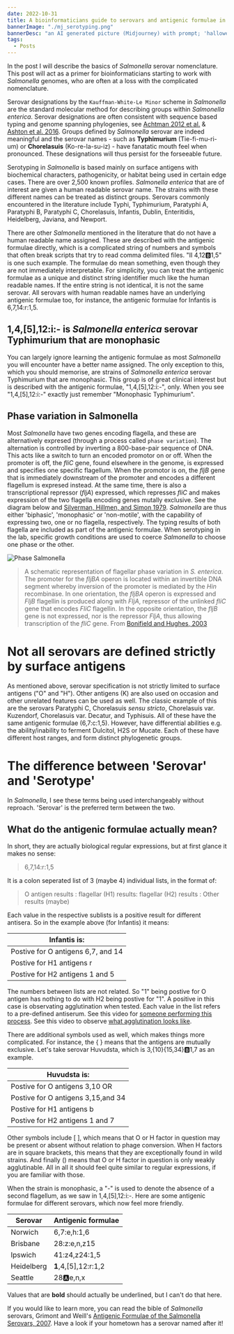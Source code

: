 ```yaml
---
date: 2022-10-31
title: A bioinformaticians guide to serovars and antigenic formulae in Salmonella
bannerImage: "./mj_serotyping.png"
bannerDesc: "an AI generated picture (Midjourney) with prompt; 'halloween bacteria'. You can share and adapt this image following a CC BY-SA 4.0 licence"
tags:
  - Posts
---
```


In the post I will describe the basics of *Salmonella* serovar nomenclature. This post will act as a primer for bioinformaticians starting to work with *Salmonella* genomes, who are often at a loss with the complicated nomenclature. 

Serovar designations by the `Kauffman-White-Le Minor` scheme in *Salmonella* are the standard molecular method for describing groups within *Salmonella enterica*. Serovar designations are often consistent with sequence based typing and genome spanning phylogenies, see [Achtman 2012 et al.](https://journals.plos.org/plospathogens/article?id=10.1371/journal.ppat.1002776) & [Ashton et al. 2016](https://peerj.com/articles/1752/). Groups defined by *Salmonella* serovar are indeed meaningful and the serovar names - such as **Typhimurium** (Tie-fi-mu-ri-um) or **Chorelasuis** (Ko-re-la-su-iz) - have fanatatic mouth feel when pronounced. These designations will thus persist for the forseeable future.

Serotyping in *Salmonella* is based mainly on surface antigens with biochemical characters, pathogenicity, or habitat being used in certain edge cases. There are over 2,500 known profiles. *Salmonella enterica* that are of interest are given a human readable serovar name.  The strains with these different names can be treated as distinct groups. Serovars commonly encountered in the literature include Typhi, Typhimurium, Paratyphi A, Paratyphi B, Paratyphi C, Chorelasuis, Infantis, Dublin, Enteritidis, Heidelberg, Javiana, and Newport. 

There are other *Salmonella* mentioned in the literature that do not have a human readable name assigned. These are described with the antigenic formulae directly, which is a complicated string of numbers and symbols that often break scripts that try to read comma delimited files. "II 4,12:b:1,5" is one such example.  The formulae do mean something, even though they are not immediately interpretable. For simplicity, you can treat the antigenic formulae as a unique and distinct string identifier much like the human readable names. If the entire string is not identical, it is not the same serovar. All serovars with human readable names have an underlying antigenic formulae too, for instance, the antigenic formulae for Infantis is 6,7,14:r:1,5. 

## 1,4,[5],12:i:- is  *Salmonella enterica* serovar Typhimurium that are monophasic 
You can largely ignore learning the antigenic formulae as most *Salmonella* you will encounter have a better name assigned. The only exception to this, which you should memorise, are strains of *Salmonella enterica* serovar Typhimurium that are monophasic. This group is of great clinical interest but is described with the antigenic formulae, "1,4,[5],12:i:-", only.   When you see "1,4,[5],12:i:-" exactly just remember "Monophasic Typhimurium". 

## Phase variation in Salmonella 
Most *Salmonella* have two genes encoding flagella, and these are alternatively expresed (through a process called `phase variation`). The alternation is controlled by inverting a 800-base-pair sequence of DNA. This acts like a switch to turn an encoded promotor on or off. When the promoter is off, the *fliC* gene, found elsewhere in the genome, is expressed and specifies one specific flagellum. When the promotor is on, the *fljB* gene that is immediately downstream of the promoter and encodes a different flagellum is expresed instead. At the same time, there is also a  transcriptional repressor (*fljA*) expressed, which represses *fliC* and makes expression of the two flagella encoding genes mutally exclusive. See the diagram below and [Silverman, Hillmen, and Simon 1979](https://www.ncbi.nlm.nih.gov/pmc/articles/PMC382945/). *Salmonella* are thus either 'biphasic', 'monophasic' or 'non-motile', with the capability of expressing two, one or no flagella, respectively. The typing results of both flagella are included as part of the antigenic formulae. When serotyping in the lab, specific growth conditions are used to coerce *Salmonella* to choose one phase or the other. 

![Phase Salmonella](./phase_salmonella.jpeg)

> A schematic representation of flagellar phase variation in *S. enterica*. The promoter for the *fljBA* operon is located within an invertible DNA segment whereby inversion of the promoter is mediated by the *Hin* recombinase. In one orientation, the *fljBA* operon is expressed and *FljB* flagellin is produced along with *FljA*, repressor of the unlinked *fliC* gene that encodes *FliC* flagellin. In the opposite orientation, the *fljB* gene is not expressed, nor is the repressor *FljA*, thus allowing transcription of the *fliC* gene. From [Bonifield and Hughes, 2003](https://journals.asm.org/doi/10.1128/JB.185.12.3567-3574.2003)

# Not all serovars are defined strictly by surface antigens
As mentioned above, serovar specification is not strictly limited to surface antigens ("O" and "H"). Other antigens (K) are also used on occasion and other unrelated features can be used as well. The classic example of this are the serovars Paratyphi C, Chorelasuis *sensu stricto*, Chorelasuis var. Kuzendorf, Chorelasuis var. Decatur, and Typhisuis. All of these have the same antigenic formulae (6,7:c:1,5). However, have differential abilities e.g. the ability/inability to ferment Dulcitol, H2S or Mucate. Each of these have different host ranges, and form distinct phylogenetic groups. 

# The difference between 'Serovar' and 'Serotype'
In *Salmonella*, I see these terms being used interchangeably without reproach. 'Serovar' is the preferred term between the two. 

## What do the antigenic formulae actually mean? 
In short, they are actually biological regular expressions, but at first glance it makes no sense:

> 6,7,14:r:1,5

It is a colon seperated list of 3 (maybe 4) individual lists, in the format of:

> O antigen results : flagellar (H1) results: flagellar (H2) results : Other results (maybe)

Each value in the respective sublists is a positive result for different antisera. So in the example above (for Infantis) it means:

| Infantis is:                       |
|------------------------------------|
| Postive for O antigens 6,7, and 14 |
| Postive for H1 antigens r          |
| Postive for H2 antigens 1 and 5    |

The numbers between lists are not related. So "1" being postive for O antigen has nothing to do with H2 being postive for "1". A positive in this case is observating agglutination when tested. Each value in the list refers to a pre-defined antiserum. See this video for [someone performing this process](https://www.youtube.com/watch?v=TE46eQIMVPY). See this video to observe [what agglutination looks like](https://www.youtube.com/watch?v=wK5yaMOMdxY). 

There are additional symbols used as well, which makes things more complicated. For instance, the { } means that the antigens are mutually exclusive. Let's take serovar Huvudsta, which is 3,{10}{15,34}:b:1,7  as an example. 

| Huvudsta is:                       |
|------------------------------------|
| Postive for O antigens 3,10 OR     |
| Postive for O antigens 3,15,and 34 |
| Postive for H1 antigens b          |
| Postive for H2 antigens 1 and 7    |

Other symbols include [ ], which means that O or H factor in question may be present or absent without relation to phage conversion. When H  factors 
are in square brackets, this means that they are exceptionally found in wild strains. And finally () means that O or H factor in question is only weakly agglutinable. All in all it should feel quite similar to regular expressions, if you are familiar  with those. 

When the strain is monophasic, a "-" is used to denote the absence of a second flagellum, as we saw in 1,4,[5],12:i:-. Here are some antigenic formulae for different serovars, which now feel more friendly. 

| Serovar    | Antigenic formulae   |
|------------|----------------------|
| Norwich    | 6,7:e,h:1,6          |
| Brisbane   | 28:z:e,n,z15         |
| Ipswich    | 41:z4,z24:1,5        |
| Heidelberg | **1**,4,[5],12:r:1,2 |
| Seattle    | 28:a:e,n,x           |

Values that are **bold** should actually be underlined, but I can't do that here. 

If you would like to learn more, you can read the bible of *Salmonella* serovars, Grimont and Weill's [Antigenic  Formulae  of  the Salmonella Serovars, 2007](https://www.pasteur.fr/sites/default/files/veng_0.pdf). Have a look if your hometown has a serovar named after it! 